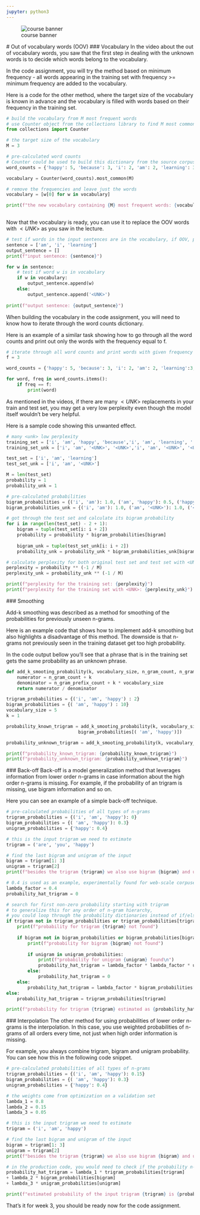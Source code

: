 ```yaml
---
jupyter: python3
---
```


::: {#fig-00 .column-margin .nolightbox}
![course banner](/images/Course-Logo-2-3.webp)
:::


<a name="oov-words"></a>
# Out of vocabulary words (OOV)
<a name="vocabulary"></a>
### Vocabulary
In the video about the out of vocabulary words, you saw that the first step in dealing with the unknown words is to decide which words belong to the vocabulary. 

In the code assignment, you will try the method based on minimum frequency - all words appearing in the training set with frequency >= minimum frequency are added to the vocabulary.

Here is a code for the other method, where the target size of the vocabulary is known in advance and the vocabulary is filled with words based on their frequency in the training set.

```python
# build the vocabulary from M most frequent words
# use Counter object from the collections library to find M most common words
from collections import Counter

# the target size of the vocabulary
M = 3

# pre-calculated word counts
# Counter could be used to build this dictionary from the source corpus
word_counts = {'happy': 5, 'because': 3, 'i': 2, 'am': 2, 'learning': 3, '.': 1}

vocabulary = Counter(word_counts).most_common(M)

# remove the frequencies and leave just the words
vocabulary = [w[0] for w in vocabulary]

print(f"the new vocabulary containing {M} most frequent words: {vocabulary}\n") 
    
```

Now that the vocabulary is ready, you can use it to replace the OOV words with $<UNK>$ as you saw in the lecture.

```python
# test if words in the input sentences are in the vocabulary, if OOV, print <UNK>
sentence = ['am', 'i', 'learning']
output_sentence = []
print(f"input sentence: {sentence}")

for w in sentence:
    # test if word w is in vocabulary
    if w in vocabulary:
        output_sentence.append(w)
    else:
        output_sentence.append('<UNK>')
        
print(f"output sentence: {output_sentence}")
```

When building the vocabulary in the code assignment, you will need to know how to iterate through the word counts dictionary. 

Here is an example of a similar task showing how to go through all the word counts and print out only the words with the frequency equal to f. 

```python
# iterate through all word counts and print words with given frequency f
f = 3

word_counts = {'happy': 5, 'because': 3, 'i': 2, 'am': 2, 'learning':3, '.': 1}

for word, freq in word_counts.items():
    if freq == f:
        print(word)
```

As mentioned in the videos, if there are many $<UNK>$ replacements in your train and test set, you may get a very low perplexity even though the model itself wouldn't be very helpful. 
    
Here is a sample code showing this unwanted effect. 

```python
# many <unk> low perplexity 
training_set = ['i', 'am', 'happy', 'because','i', 'am', 'learning', '.']
training_set_unk = ['i', 'am', '<UNK>', '<UNK>','i', 'am', '<UNK>', '<UNK>']

test_set = ['i', 'am', 'learning']
test_set_unk = ['i', 'am', '<UNK>']

M = len(test_set)
probability = 1
probability_unk = 1

# pre-calculated probabilities
bigram_probabilities = {('i', 'am'): 1.0, ('am', 'happy'): 0.5, ('happy', 'because'): 1.0, ('because', 'i'): 1.0, ('am', 'learning'): 0.5, ('learning', '.'): 1.0}
bigram_probabilities_unk = {('i', 'am'): 1.0, ('am', '<UNK>'): 1.0, ('<UNK>', '<UNK>'): 0.5, ('<UNK>', 'i'): 0.25}

# got through the test set and calculate its bigram probability
for i in range(len(test_set) - 2 + 1):
    bigram = tuple(test_set[i: i + 2])
    probability = probability * bigram_probabilities[bigram]
        
    bigram_unk = tuple(test_set_unk[i: i + 2])
    probability_unk = probability_unk * bigram_probabilities_unk[bigram_unk]

# calculate perplexity for both original test set and test set with <UNK>
perplexity = probability ** (-1 / M)
perplexity_unk = probability_unk ** (-1 / M)

print(f"perplexity for the training set: {perplexity}")
print(f"perplexity for the training set with <UNK>: {perplexity_unk}")
```

<a name="smoothing"></a>
### Smoothing

Add-k smoothing was described as a method for smoothing of the probabilities for previously unseen n-grams. 

Here is an example code that shows how to implement add-k smoothing but also highlights a disadvantage of this method. The downside is that n-grams not previously seen in the training dataset get too high probability. 

In the code output bellow you'll see that a phrase that is in the training set gets the same probability as an unknown phrase.

```python
def add_k_smooting_probability(k, vocabulary_size, n_gram_count, n_gram_prefix_count):
    numerator = n_gram_count + k
    denominator = n_gram_prefix_count + k * vocabulary_size
    return numerator / denominator

trigram_probabilities = {('i', 'am', 'happy') : 2}
bigram_probabilities = {( 'am', 'happy') : 10}
vocabulary_size = 5
k = 1

probability_known_trigram = add_k_smooting_probability(k, vocabulary_size, trigram_probabilities[('i', 'am', 'happy')], 
                           bigram_probabilities[( 'am', 'happy')])

probability_unknown_trigram = add_k_smooting_probability(k, vocabulary_size, 0, 0)

print(f"probability_known_trigram: {probability_known_trigram}")
print(f"probability_unknown_trigram: {probability_unknown_trigram}")
```

<a name="backoff"></a>
### Back-off
Back-off is a model generalization method that leverages information from lower order n-grams in case information about the high order n-grams is missing. For example, if the probability of an trigram is missing, use bigram information and so on.

Here you can see an example of a simple back-off technique.

```python
# pre-calculated probabilities of all types of n-grams
trigram_probabilities = {('i', 'am', 'happy'): 0}
bigram_probabilities = {( 'am', 'happy'): 0.3}
unigram_probabilities = {'happy': 0.4}

# this is the input trigram we need to estimate
trigram = ('are', 'you', 'happy')

# find the last bigram and unigram of the input
bigram = trigram[1: 3]
unigram = trigram[2]
print(f"besides the trigram {trigram} we also use bigram {bigram} and unigram ({unigram})\n")

# 0.4 is used as an example, experimentally found for web-scale corpuses when using the "stupid" back-off
lambda_factor = 0.4
probability_hat_trigram = 0

# search for first non-zero probability starting with trigram
# to generalize this for any order of n-gram hierarchy, 
# you could loop through the probability dictionaries instead of if/else cascade
if trigram not in trigram_probabilities or trigram_probabilities[trigram] == 0:
    print(f"probability for trigram {trigram} not found")
    
    if bigram not in bigram_probabilities or bigram_probabilities[bigram] == 0:
        print(f"probability for bigram {bigram} not found")
        
        if unigram in unigram_probabilities:
            print(f"probability for unigram {unigram} found\n")
            probability_hat_trigram = lambda_factor * lambda_factor * unigram_probabilities[unigram]
        else:
            probability_hat_trigram = 0
    else:
        probability_hat_trigram = lambda_factor * bigram_probabilities[bigram]
else:
    probability_hat_trigram = trigram_probabilities[trigram]

print(f"probability for trigram {trigram} estimated as {probability_hat_trigram}")
```

<a name="interpolation"></a>
### Interpolation
The other method for using probabilities of lower order n-grams is the interpolation. In this case, you use weighted probabilities of n-grams of all orders every time, not just when high order information is missing. 

For example, you always combine trigram, bigram and unigram probability. You can see how this in the following code snippet.

```python
# pre-calculated probabilities of all types of n-grams
trigram_probabilities = {('i', 'am', 'happy'): 0.15}
bigram_probabilities = {( 'am', 'happy'): 0.3}
unigram_probabilities = {'happy': 0.4}

# the weights come from optimization on a validation set
lambda_1 = 0.8
lambda_2 = 0.15
lambda_3 = 0.05

# this is the input trigram we need to estimate
trigram = ('i', 'am', 'happy')

# find the last bigram and unigram of the input
bigram = trigram[1: 3]
unigram = trigram[2]
print(f"besides the trigram {trigram} we also use bigram {bigram} and unigram ({unigram})\n")

# in the production code, you would need to check if the probability n-gram dictionary contains the n-gram
probability_hat_trigram = lambda_1 * trigram_probabilities[trigram] 
+ lambda_2 * bigram_probabilities[bigram]
+ lambda_3 * unigram_probabilities[unigram]

print(f"estimated probability of the input trigram {trigram} is {probability_hat_trigram}")
```

That's it for week 3, you should be ready now for the code assignment. 

